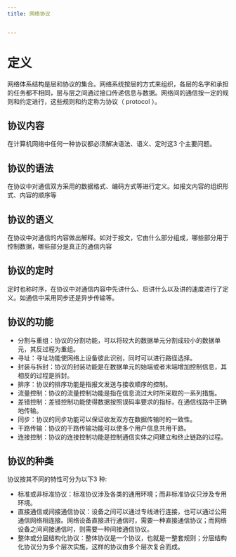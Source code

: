 ```yaml
---
title: 网络协议


---
```


# 定义

网络体系结构是层和协议的集合。网络系统按层的方式来组织，各层的名字和承担的任务都不相同，层与层之间通过接口传递信息与数据。网络间的通信按一定的规则和约定进行，这些规则和约定称为协议（ protocol ）。

## 协议内容

在计算机网络中任何一种协议都必须解决语法、语义、定时这3 个主要问题。

## 协议的语法

在协议中对通信双方采用的数据格式、编码方式等进行定义。如报文内容的组织形式、内容的顺序等

## 协议的语义

在协议中对通信的内容做出解释。如对于报文，它由什么部分组成，哪些部分用于控制数据，哪些部分是真正的通信内容

## 协议的定时

定时也称时序，在协议中对通信内容中先讲什么、后讲什么以及讲的速度进行了定义。如通信中采用同步还是异步传输等。

## 协议的功能

- 分割与重组：协议的分割功能，可以将较大的数据单元分割成较小的数据单元，其反过程为重组。
- 寻址：寻址功能使网络上设备彼此识别，同时可以进行路径选择。
- 封装与拆封：协议的封装功能是在数据单元的始端或者末端增加控制信息，其相反的过程是拆封。
- 排序：协议的排序功能是指报文发送与接收顺序的控制。
- 流量控制：协议的流量控制功能是指在信息流过大时所采取的一系列措施。
- 差错控制：差错控制功能使得数据按照误码率要求的指标，在通信线路中正确地传输。
- 同步：协议的同步功能可以保证收发双方在数据传输时的一致性。
- 干路传输：协议的干路传输功能可以使多个用户信息共用干路。
- 连接控制：协议的连接控制功能是控制通信实体之间建立和终止链路的过程。

## 协议的种类

协议按其不同的特性可分为以下3 种:

- 标准或非标准协议：标准协议涉及各类的通用环境；而非标准协议只涉及专用环境。
- 直接通信或间接通信协议：设备之间可以通过专线进行连接，也可以通过公用通信网络相连接。网络设备直接进行通信时，需要一种直接通信协议；而网络设备之间间接通信时，则需要一种间接通信协议。
- 整体或分层结构化协议：整体协议是一个协议，也就是一整套规则；分层结构化协议分为多个层次实施，这样的协议由多个层次复合而成。

            